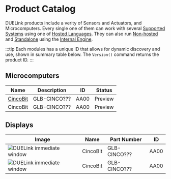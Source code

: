 # Product Catalog

DUELink products include a verity of Sensors and Actuators, and Microcomputers. Every single one of them can work with several [Supported Systems](../system/intro) using one of [Hosted Languages](../language/intro). They can also run [Non-hosted](../language/nonhosted) and [Standalone](../engine/standalone) using the [Internal Engine](../engine/intro).

:::tip
Each modules has a unique ID that allows for dynamic discovery and use, shown in summary table below. The `Version()` command returns the product ID.
:::

## Microcomputers

| Name                                 | Description  | ID   | Status  |
| ------------------------------------ | ------------ | ---- | ------- |
| [CincoBit](./microcomputer/cincobit) | GLB-CINCO??? | AA00 | Preview |
| CincoBit                             | GLB-CINCO??? | AA00 | Preview |

## Displays

| Image                                                                   | Name     | Part Number  | ID   |
| ----------------------------------------------------------------------- | -------- | ------------ | ---- |
| ![DUELink immediate window](pathname:///img/catalog/cincobit-front.png) | CincoBit | GLB-CINCO??? | AA00 |
| ![DUELink immediate window](pathname:///img/catalog/cincobit-front.png) | CincoBit | GLB-CINCO??? | AA00 |
